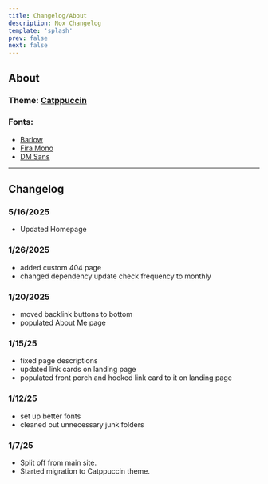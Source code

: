 ```yaml
---
title: Changelog/About
description: Nox Changelog
template: 'splash'
prev: false
next: false
---
```


## About

### Theme: <a target="_base" href="https://catppuccin.com">Catppuccin</a>

### Fonts:
 - <a target="_base" href="https://fontsource.org/fonts/barlow">Barlow</a>
 - <a target="_base" href="https://fontsource.org/fonts/fira-mono">Fira Mono</a>
 - <a target="_base" href="https://fontsource.org/fonts/dm-sans">DM Sans</a>

---
## Changelog

### 5/16/2025
- Updated Homepage

### 1/26/2025
- added custom 404 page
- changed dependency update check frequency to monthly

### 1/20/2025
- moved backlink buttons to bottom
- populated About Me page

### 1/15/25
- fixed page descriptions
- updated link cards on landing page
- populated front porch and hooked link card to it on landing page

### 1/12/25

- set up better fonts
- cleaned out unnecessary junk folders

### 1/7/25

- Split off from main site.
- Started migration to Catppuccin theme.